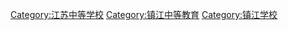 [[Category:江苏中等学校|Category:江苏中等学校]]
[[Category:镇江中等教育|Category:镇江中等教育]]
[[Category:镇江学校|Category:镇江学校]]